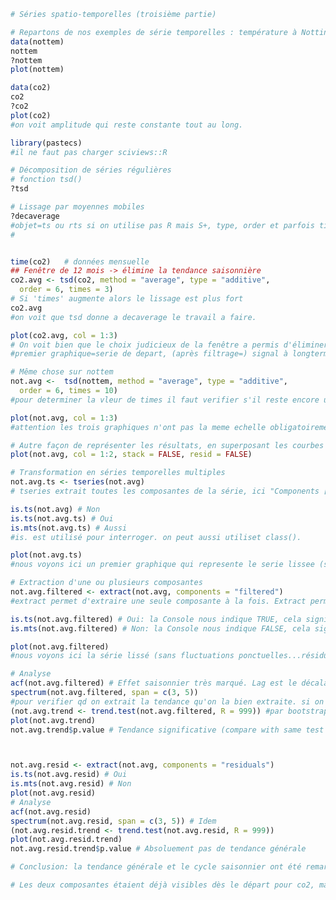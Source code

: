 ```r
# Séries spatio-temporelles (troisième partie)

# Repartons de nos exemples de série temporelles : température à Nottingham et CO2 à Hawaï
data(nottem)
nottem
?nottem
plot(nottem)

data(co2)
co2
?co2
plot(co2)
#on voit amplitude qui reste constante tout au long.

library(pastecs)
#il ne faut pas charger sciviews::R

# Décomposition de séries régulières
# fonction tsd()
?tsd

# Lissage par moyennes mobiles
?decaverage
#objet=ts ou rts si on utilise pas R mais S+, type, order et parfois times. pour le reste laisser les valeurs par defaut.
#


time(co2)	# données mensuelle
## Fenêtre de 12 mois -> élimine la tendance saisonnière
co2.avg <- tsd(co2, method = "average", type = "additive",
  order = 6, times = 3)
# Si 'times' augmente alors le lissage est plus fort
co2.avg
#on voit que tsd donne a decaverage le travail a faire.

plot(co2.avg, col = 1:3)
# On voit bien que le choix judicieux de la fenêtre a permis d'éliminer complètement l'effet saisonnier
#premier graphique=serie de depart, (après filtrage=) signal à longterme, residus. Si on fait times=1 on voit que c'est pas mal mais il manque un peu. si times=10, faut considerer que les techniques utilisees ne sont pas parfaites, on voit que le signal est nettement plus lissé

# Même chose sur nottem
not.avg <-  tsd(nottem, method = "average", type = "additive",
  order = 6, times = 10)
#pour determiner la vleur de times il faut verifier s'il reste encore un cycle annuel dans le signal ou pas.

plot(not.avg, col = 1:3)
#attention les trois graphiques n'ont pas la meme echelle obligatoirement.

# Autre façon de représenter les résultats, en superposant les courbes pour eviter erreurs d'exchelles entres les trois graphiques. stack=superposer.
plot(not.avg, col = 1:2, stack = FALSE, resid = FALSE)

# Transformation en séries temporelles multiples
not.avg.ts <- tseries(not.avg)
# tseries extrait toutes les composantes de la série, ici "Components [1] "filtered"  "residuals"".

is.ts(not.avg) # Non
is.ts(not.avg.ts) # Oui
is.mts(not.avg.ts) # Aussi
#is. est utilisé pour interroger. on peut aussi utiliset class().

plot(not.avg.ts)
#nous voyons ici un premier graphique qui represente le serie lissee (sans les fluctuations ponctuelles) et celui des residus extraits.

# Extraction d'une ou plusieurs composantes
not.avg.filtered <- extract(not.avg, components = "filtered")
#extract permet d'extraire une seule composante à la fois. Extract permet d'extraire une série temporelle meme à partir d'un objet tsd (non ts).

is.ts(not.avg.filtered) # Oui: la Console nous indique TRUE, cela signifie qu'il s'agit d'une série temporelle.
is.mts(not.avg.filtered) # Non: la Console nous indique FALSE, cela signifie qu'il ne s'agit pas d'une série temporelle multiple.

plot(not.avg.filtered)
#nous voyons ici la série lissé (sans fluctuations ponctuelles...résidus).

# Analyse
acf(not.avg.filtered) # Effet saisonnier très marqué. Lag est le décalage qui a permit de calculer s'il y a autocorrelation ou pas. Pour le premier point decalage nul=serie comparé à elle meme donc acf=1.
spectrum(not.avg.filtered, span = c(3, 5)) 
#pour verifier qd on extrait la tendance qu'on la bien extraite. si on extrait les residus c'est pour voir s'il ne reste plus de tendance.
(not.avg.trend <- trend.test(not.avg.filtered, R = 999)) #par bootstraps, entreparanthese pour directement imprime le resultat
plot(not.avg.trend)
not.avg.trend$p.value # Tendance significative (compare with same test before filtration!). avec la decomposition, elimination des cycles, on voit apparaitre une tendance a longterme.



not.avg.resid <- extract(not.avg, components = "residuals")
is.ts(not.avg.resid) # Oui
is.mts(not.avg.resid) # Non
plot(not.avg.resid)
# Analyse
acf(not.avg.resid) 
spectrum(not.avg.resid, span = c(3, 5)) # Idem
(not.avg.resid.trend <- trend.test(not.avg.resid, R = 999))
plot(not.avg.resid.trend)
not.avg.resid.trend$p.value # Absoluement pas de tendance générale

# Conclusion: la tendance générale et le cycle saisonnier ont été remarquablement bien séparés l'un de l'autre par le filtrage par les moyennes mobiles

# Les deux composantes étaient déjà visibles dès le départ pour co2, mais à titre d'exercice, faite la même chose sur cette série...


```

